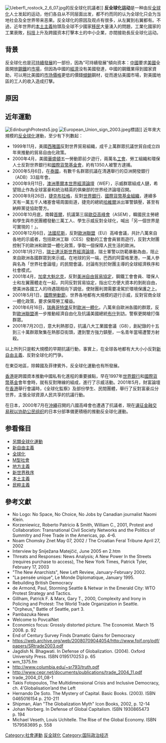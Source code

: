 {{multiple issues|
{{no footnotes|time=2019-09-30T13:42:40+00:00}}
{{update|time=2019-09-30T13:42:40+00:00}}
{{weasel|time=2019-09-30T13:42:40+00:00}}
}}
[[File:Ueberfl_rostock_2_6_07.jpg|thumb]]的反全球化抗議者]]
'''反全球化运动'''是一种由反[[全球化|全球化]]人士发起的运动，他们各自从不同层面出发，都不约而同的认为全球化只会为当地社会及全世界带来恶果。反全球化的原因及观点有很多，从左翼到右翼都有。不過，近年世界的[[本土主義|本土主義]]抬頭及全球不少國家[[移民|移民]]大量湧入的問題，工業化國家的工業衰敗，[[科技|科技]]上升及跨國资本打擊本土的中小企業，亦間接助長反全球化运动。

==背景==
反全球化也是[[可持續發展|可持續發展]]的一部份，因為“可持續發展”傾向资本：[[中華人民共和國|中國]]要求[[美國|美國]]全面開放[[鋼鐵|鋼鐵]]的[[市場|市場]]，但因為中國的[[經濟|經濟]]没有美國發達，中國的鋼鐵業得到國家資助，可以用比美國的[[市场價格|市场價格]]更低的價錢[[傾銷|傾銷]]鋼材，從而進佔美國市場，對美國地區的工人的收入造成打擊。

==原因==

==近年運動==
[[File:EdinburghProtests5.jpg|thumb]]
[[File:European_Union_sign_2003.jpeg|thumb]]標語]]
近年來大規模的[[反全球化|反全球化]]運動，至少有下列數起：
*1999年11月，美國[[西雅圖|西雅圖]]反對世界貿易組織，成千上萬群眾抗議世貿自成立四年來推動的貿易自由化政策。
*2000年4月，美國[[華盛頓|華盛頓]]五一勞動節前夕遊行，兩萬名[[工會|工會]]、勞工組織和環保人士反對世界銀行和[[國際貨幣基金會|國際貨幣基金會]]，約有1350人被警方逮捕。
*2000年5月6日，在[[泰國|泰國]]，有數千名群眾抗議在清邁舉行的亞洲開發銀行（ADB）33屆年會。
*2000年9月11日，[[澳洲|澳洲]][[墨爾本|墨爾本]][[世界經濟論壇|世界經濟論壇]]（WEF），示威群眾組成人鏈，希望阻止作為全球富豪和統治精英的俱樂部的世界经济論壇召開。
*2000年9月26日，[[捷克|捷克]][[布拉格|布拉格]]，反對[[世界銀行|世界銀行]]、[[國際貨幣基金組織|國際貨幣基金組織]]，連續多天有一萬五千人堵塞會場周圍街道，捷克的總統[[哈維爾|哈維爾]]派出軍警鎮壓，甚至有納粹黨徒協助警方。
*2000年10月底，南韓[[首爾|首爾]]，抗議第三屆[[歐亞高峰會|歐亞高峰會]]（ASEM），韓國民主勞總和學生與市民團體發動三萬工人、學生示威反對全球化，喊出「另一個世界是可實現的！」。
*2000年12月6日，[[法國|法國]][[尼斯|尼斯]]，反對[[歐洲聯盟|歐洲聯盟]]（EU）高峰會議，共計八萬來自各地的示威者，包括歐洲工聯（CES）發動的工會會員冒雨遊行，反對大財團控制下的歐洲和歐盟一體化政策，爭取一個保障人民生活的歐洲。
*2001年1月27日，[[瑞士|瑞士]][[達沃斯|達沃斯]][[世界經濟論壇|世界經濟論壇]]，瑞士軍警以防範暴動為由，阻止來自歐洲各國群眾到來示威。在地球的另一端，巴西的阿雷格里港，一萬人參與名為「世界社會論壇」的民間會議，討論有別於財團主導的全球經濟秩序和社會模式。
*2001年4月，[[加拿大|加拿大]][[魁北克|魁北克]]，反對[[美洲自由貿易協定|美洲自由貿易協定]]，鋼鐵工會會員、環保人士和左翼團體走在一起，共同反對貿易協定，指出它方便大資本的剝削自由，使美洲各國工人的待遇競相向下調低，使財團利潤需要凌駕於環境保護之上。
*2001年5月1日，[[國際勞動節|國際勞動節]]，世界各地都有大規模的遊行示威，反對官商全球一體化政策，要求保障勞工權益。
*2001年6月16日，[[瑞典|瑞典]][[哥特堡|哥特堡]]反對[[歐洲一體化|歐洲一體化]]，八萬來自歐洲各國的群眾，反對[[歐洲聯盟|歐洲聯盟]]進一步推動經濟自由化及抗議美國總統[[乔治·沃克·布什|布什]]到訪。警察更開槍打傷群眾。
*2001年7月20日，意大利熱那亞，抗議八大工業國會議（G8），創紀錄的十五到三十萬群眾聚集在熱那亞街頭，遭到警方強力鎮壓，一名青年當場遭警方射殺。

以上所列只是較大規模的早期抗議行動，事實上，在全球各地都有大大小小反對[[新自由主義|新自由主義]]、反對全球化的鬥爭。

在東亞地區，除韓國及菲律賓外，反全球化運動也有所發展。

[[香港|香港]]是跨國資本推動中國私有化進程的重要據點，早在1997年[[世界銀行|世界銀行]]和[[國際貨幣基金|國際貨幣基金]]會年會時，就有反對陣線的組成，進行了示威活動。2001年5月，財富論壇在[[香港|香港]]舉行會議時，《全球化監察》及部份學生、民間團體，舉行了反對富豪瓜分世界，主張全球資源人民共享的抗議行動。

在日本，2000年7月在[[沖繩|沖繩]]召開的八國高峰會也遭遇了抗議者，現在[[课征金融交易税以协助公民组织|课征金融交易税以协助公民组织]]的日本分部準備更積極的推動反全球化運動。

==参看條目==
*[[另類全球化運動|另類全球化運動]]
*[[新自由主義|新自由主義]]
*[[全球化|全球化]]
*[[M型社會|M型社會]]
*[[地方主義|地方主義]]
*[[新世界秩序|新世界秩序]]
*[[本土主義|本土主義]]
*[[民粹主義|民粹主義]]

==參考文獻==
*No Logo: No Space, No Choice, No Jobs by Canadian journalist Naomi Klein.
*Korzeniewicz, Roberto Patricio & Smith, William C., 2001, Protest and Collaboration: Transnational Civil Society Networks and the Politics of Summitry and Free Trade in the Americas, pp. 4–6.
*Noam Chomsky Znet May 07, 2002 / The Croatian Feral Tribune April 27, 2002
*Interview by Sniježana Matejčić, June 2005 en 2.htm
*Threats and Responses: News Analysis; A New Power In the Streets (requires purchase to access), The New York Times, Patrick Tyler, February 17, 2003
*"The New Anarchists", New Left Review, January-February 2002.
*"La pensée unique", Le Monde Diplomatique, January 1995.
*Rebuilding British Democracy
*de Armond, Paul, Storming Seattle & Netwar in the Emerald City: WTO Protest Strategy and Tactics.
*Gillham, Patrick F. & Marx, Gary T., 2000, Complexity and Irony in Policing and Protest: The World Trade Organization in Seattle.
*"Orpheus," Battle of Seattle, part 3.
*Pambazuka News
*Welcome to PovcalNet
*Economics focus: Grossly distorted picture. The Economist. March 15 2008. p. 92
*End of Century Survey Finds Dramatic Gains for Democracy
*https://web.archive.org/web/20080709044054/http://www.fpif.org/pdf/papers/SRtrade2003.pdf
*Jagdish N. Bhagwati. In Defense of Globalization. (2004). Oxford University Press. ISBN 0195170253 p. 65
*wm_1375.fm
*http://www.columbia.edu/~sr793/truth.pdf{{Wayback|url=http://www.columbia.edu/~sr793/truth.pdf |date=20080626175616 }}
*http://www.cepr.net/documents/publications/trade_2004_11.pdf{{Wayback|url=http://www.cepr.net/documents/publications/trade_2004_11.pdf |date=20080626175618 }}
*trade_2004_01_08-1
*Takis Fotopoulos, The Multidimensional Crisis and Inclusive Democracy, ch. 4‘Globalisation’and the Left
*Hernando De Soto. The Mystery of Capital. Basic Books. (2003). ISBN 0465016154 p. 210-211
*Shipman, Alan "The Globalization Myth" Icon Books, 2002, p. 12-14
*Johan Norberg. In Defense of Global Capitalism. ISBN 1930865473 p. 194
*Michael Veseth, Louis Uchitelle. The Rise of the Global Economy. ISBN 1579583695 p. 558

{{全球化}}

[[Category:社會運動|Category:社會運動]]
[[Category:反全球化|]]
[[Category:国际政治经济|Category:国际政治经济]]
